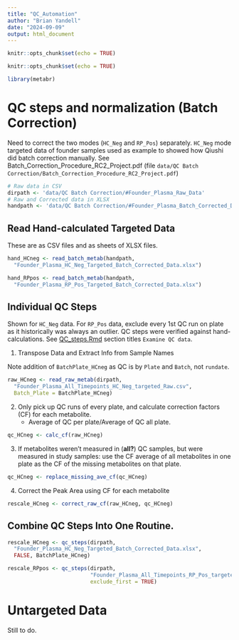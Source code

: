 ```yaml
---
title: "QC_Automation"
author: "Brian Yandell"
date: "2024-09-09"
output: html_document
---
```


```r
knitr::opts_chunk$set(echo = TRUE)
```

```r
knitr::opts_chunk$set(echo = TRUE)
```

```r
library(metabr)
```

# QC steps and normalization (Batch Correction)

Need to correct the two modes (`HC_Neg` and `RP_Pos`) separately.
`HC_Neg` mode targeted data of founder samples used as example
to showed how Qiushi did batch correction manually.
See Batch_Correction_Procedure_RC2_Project.pdf
(file `data/QC Batch Correction/Batch_Correction_Procedure_RC2_Project.pdf`)

```r
# Raw data in CSV
dirpath <- 'data/QC Batch Correction/#Founder_Plasma_Raw_Data'
# Raw and Corrected data in XLSX
handpath <- 'data/QC Batch Correction/#Founder_Plasma_Batch_Corrected_Data'
```

## Read Hand-calculated Targeted Data

These are as CSV files and as sheets of XLSX files.

```r
hand_HCneg <- read_batch_metab(handpath,
  "Founder_Plasma_HC_Neg_Targeted_Batch_Corrected_Data.xlsx")
```

```r
hand_RPpos <- read_batch_metab(handpath,
  "Founder_Plasma_RP_Pos_Targeted_Batch_Corrected_Data.xlsx")
```

## Individual QC Steps

Shown for `HC_Neg` data.
For `RP_Pos` data, exclude every 1st QC run on plate as it
historically was always an outlier.
QC steps were verified against hand-calculations.
See [QC_steps.Rmd](https://github.com/byandell/metabr/blob/master/QC_steps.Rmd)
section titles `Examine QC data`.

1. Transpose Data and Extract Info from Sample Names

Note addition of `BatchPlate_HCneg` as QC is by `Plate` and `Batch`, not `rundate`.

```r
raw_HCneg <- read_raw_metab(dirpath,
  "Founder_Plasma_All_Timepoints_HC_Neg_targeted_Raw.csv",
  Batch_Plate = BatchPlate_HCneg)
```

2. Only pick up QC runs of every plate, and calculate correction factors (CF) for each metabolite.
    + Average of QC per plate/Average of QC all plate.

```r
qc_HCneg <- calc_cf(raw_HCneg)
```

3. If metabolites weren’t measured in (**all?**) QC samples, but were measured in study samples: use the CF average of all metabolites in one plate as the CF of the missing metabolites on that plate.

```r
qc_HCneg <- replace_missing_ave_cf(qc_HCneg)
```

4. Correct the Peak Area using CF for each metabolite 

```r
rescale_HCneg <- correct_raw_cf(raw_HCneg, qc_HCneg)
```

## Combine QC Steps Into One Routine.

```r
rescale_HCneg <- qc_steps(dirpath,
  "Founder_Plasma_HC_Neg_Targeted_Batch_Corrected_Data.xlsx",
  FALSE, BatchPlate_HCneg)
```

```r
rescale_RPpos <- qc_steps(dirpath,
                          "Founder_Plasma_All_Timepoints_RP_Pos_targeted_Raw.csv",
                          exclude_first = TRUE)
```

# Untargeted Data

Still to do.

